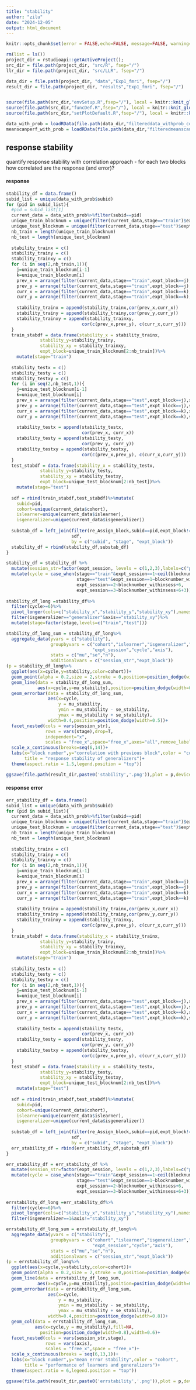 ```yaml
---
title: "stability"
author: "zilu"
date: "2024-12-05"
output: html_document
---
```



```r
knitr::opts_chunk$set(error = FALSE,echo=FALSE, message=FALSE, warning=FALSE)

rm(list = ls())
project_dir = rstudioapi::getActiveProject();
src_dir = file.path(project_dir, "src/R", fsep="/")
llr_dir = file.path(project_dir, "src/LLR", fsep="/")

data_dir = file.path(project_dir, "data","Exp1_fmri", fsep="/")
result_dir = file.path(project_dir, "results","Exp1_fmri", fsep="/")


source(file.path(src_dir,"envSetup.R",fsep="/"), local = knitr::knit_global())
source(file.path(src_dir,"funcDef.R",fsep="/"), local = knitr::knit_global())
source(file.path(src_dir,"setPlotDefault.R",fsep="/"), local = knitr::knit_global())
```

```r
data_with_prob = loadRData(file.path(data_dir,"filtereddata_withprob_compo_lapse-0_01.RData"))
meanscanperf_with_prob = loadRData(file.path(data_dir,"filteredmeanscannerdata_withprob_compo_lapse-0_01.RData"))

```

## response stability
quantify response stability with correlation approach - for each two blocks how correlated are the response (and error)?

#### response
```r
stability_df = data.frame()
subid_list = unique(data_with_prob$subid)
for (pid in subid_list){
  #pid = subid_list[1]
  current_data = data_with_prob%>%filter(subid==pid)
  unique_train_blocknum = unique(filter(current_data,stage=="train")$expt_block)
  unique_test_blocknum = unique(filter(current_data,stage=="test")$expt_block)
  nb_train = length(unique_train_blocknum)
  nb_test = length(unique_test_blocknum)
  
  stability_trainx = c()
  stability_trainy = c()
  stability_trainxy = c()
  for (i in seq(2,nb_train,1)){
    j=unique_train_blocknum[i-1]
    k=unique_train_blocknum[i]
    prev_x = arrange(filter(current_data,stage=="train",expt_block==j),stim_id)$resp_x
    prev_y = arrange(filter(current_data,stage=="train",expt_block==j),stim_id)$resp_y
    curr_x = arrange(filter(current_data,stage=="train",expt_block==k),stim_id)$resp_x
    curr_y = arrange(filter(current_data,stage=="train",expt_block==k),stim_id)$resp_y
    
    stability_trainx = append(stability_trainx,cor(prev_x,curr_x))
    stability_trainy = append(stability_trainy,cor(prev_y,curr_y))
    stability_trainxy = append(stability_trainxy,
                             cor(c(prev_x,prev_y), c(curr_x,curr_y)))
  }
  train_stabdf = data.frame(stability_x = stability_trainx,
             stability_y=stability_trainy,
             stability_xy = stability_trainxy,
             expt_block=unique_train_blocknum[2:nb_train])%>%
    mutate(stage="train")
  
  stability_testx = c()
  stability_testy = c()
  stability_testxy = c()
  for (i in seq(2,nb_test,1)){
    j=unique_test_blocknum[i-1]
    k=unique_test_blocknum[i]
    prev_x = arrange(filter(current_data,stage=="test",expt_block==j),stim_id)$resp_x
    prev_y = arrange(filter(current_data,stage=="test",expt_block==j),stim_id)$resp_y
    curr_x = arrange(filter(current_data,stage=="test",expt_block==k),stim_id)$resp_x
    curr_y = arrange(filter(current_data,stage=="test",expt_block==k),stim_id)$resp_y
    
    stability_testx = append(stability_testx,
                             cor(prev_x, curr_x))
    stability_testy = append(stability_testy,
                             cor(prev_y, curr_y))
    stability_testxy = append(stability_testxy,
                             cor(c(prev_x,prev_y), c(curr_x,curr_y)))
  }
  test_stabdf = data.frame(stability_x = stability_testx,
             stability_y=stability_testy,
             stability_xy = stability_testxy,
             expt_block=unique_test_blocknum[2:nb_test])%>%
    mutate(stage="test")
  
  sdf = rbind(train_stabdf,test_stabdf)%>%mutate(
    subid=pid,
    cohort=unique(current_data$cohort),
    islearner=unique(current_data$islearner),
    isgeneralizer=unique(current_data$isgeneralizer))
  
  substab_df = left_join(filter(re_Assign_block,subid==pid,expt_block!=unique_train_blocknum[1],expt_block!=unique_test_blocknum[1]),
                         sdf,
                         by = c("subid", "stage", "expt_block"))
  stability_df = rbind(stability_df,substab_df)
}

```


```r
stability_df = stability_df %>%
  mutate(session_str=factor(expt_session, levels = c(1,2,3),labels=c("pretraining","refresher","scanning")))%>%
  mutate(cycle = case_when(stage=="train"&expt_session==1~ceil(blocknumber_withinsess/2),
                           stage=="test"&expt_session==1~blocknumber_withinsess,
                           expt_session==2~blocknumber_withinsess+6,
                           expt_session==3~blocknumber_withinsess+6+3))
  
stability_df_long =stability_df%>%
  filter(cycle>=6)%>%
  pivot_longer(cols=c("stability_x","stability_y","stability_xy"),names_to = "axis",values_to = "stability")%>%
  filter(isgeneralizer=="generalizer"&axis=="stability_xy")%>%
  mutate(stage=factor(stage,levels=c("train","test")))

stability_df_long_sum = stability_df_long%>%
  aggregate_data(yvars = c("stability"),
                 groupbyvars = c("cohort","islearner","isgeneralizer","stage",
                                 "expt_session","cycle","axis"),
                 stats = c("mu","se","n"),
                 additionalvars = c("session_str","expt_block"))
(p = stability_df_long%>%
  ggplot(aes(x=cycle,y=stability,color=cohort))+
  geom_point(alpha = 0.2,size = 2,stroke = 0,position=position_dodge(width=0.5))+
  geom_line(data = stability_df_long_sum,
            aes(x=cycle,y=mu_stability),position=position_dodge(width=0.5))+
  geom_errorbar(data = stability_df_long_sum,
                aes(x=cycle,
                    y = mu_stability,
                    ymin = mu_stability - se_stability,
                    ymax = mu_stability + se_stability),
                width=0.4,position=position_dodge(width=0.5))+
  facet_nested(cols = vars(session_str),
               rows = vars(stage),drop=T,
               independent="x",
               scales = "free_x",space="free_x",axes="all",remove_labels="y")+
  scale_x_continuous(breaks=seq(6,14))+
  labs(x="block number",y="correlation with previous block",color = "cohort",
       title = "response stability of generalizers")+
  theme(aspect.ratio = 1.5,legend.position = "top"))

ggsave(file.path(result_dir,paste0('stability','.png')),plot = p,device = 'png',width = 8,height = 8)
```

#### response error
```r
err_stability_df = data.frame()
subid_list = unique(data_with_prob$subid)
for (pid in subid_list){
  current_data = data_with_prob%>%filter(subid==pid)
  unique_train_blocknum = unique(filter(current_data,stage=="train")$expt_block)
  unique_test_blocknum = unique(filter(current_data,stage=="test")$expt_block)
  nb_train = length(unique_train_blocknum)
  nb_test = length(unique_test_blocknum)
  
  stability_trainx = c()
  stability_trainy = c()
  stability_trainxy = c()
  for (i in seq(2,nb_train,1)){
    j=unique_train_blocknum[i-1]
    k=unique_train_blocknum[i]
    prev_x = arrange(filter(current_data,stage=="train",expt_block==j),stim_id)$error_x
    prev_y = arrange(filter(current_data,stage=="train",expt_block==j),stim_id)$error_y
    curr_x = arrange(filter(current_data,stage=="train",expt_block==k),stim_id)$error_x
    curr_y = arrange(filter(current_data,stage=="train",expt_block==k),stim_id)$error_y
    
    stability_trainx = append(stability_trainx,cor(prev_x,curr_x))
    stability_trainy = append(stability_trainy,cor(prev_y,curr_y))
    stability_trainxy = append(stability_trainxy,
                             cor(c(prev_x,prev_y), c(curr_x,curr_y)))
  }
  train_stabdf = data.frame(stability_x = stability_trainx,
             stability_y=stability_trainy,
             stability_xy = stability_trainxy,
             expt_block=unique_train_blocknum[2:nb_train])%>%
    mutate(stage="train")
  
  stability_testx = c()
  stability_testy = c()
  stability_testxy = c()
  for (i in seq(2,nb_test,1)){
    j=unique_test_blocknum[i-1]
    k=unique_test_blocknum[i]
    prev_x = arrange(filter(current_data,stage=="test",expt_block==j),stim_id)$error_x
    prev_y = arrange(filter(current_data,stage=="test",expt_block==j),stim_id)$error_y
    curr_x = arrange(filter(current_data,stage=="test",expt_block==k),stim_id)$error_x
    curr_y = arrange(filter(current_data,stage=="test",expt_block==k),stim_id)$error_y
    
    stability_testx = append(stability_testx,
                             cor(prev_x, curr_x))
    stability_testy = append(stability_testy,
                             cor(prev_y, curr_y))
    stability_testxy = append(stability_testxy,
                             cor(c(prev_x,prev_y), c(curr_x,curr_y)))
  }
  test_stabdf = data.frame(stability_x = stability_testx,
             stability_y=stability_testy,
             stability_xy = stability_testxy,
             expt_block=unique_test_blocknum[2:nb_test])%>%
    mutate(stage="test")
  
  sdf = rbind(train_stabdf,test_stabdf)%>%mutate(
    subid=pid,
    cohort=unique(current_data$cohort),
    islearner=unique(current_data$islearner),
    isgeneralizer=unique(current_data$isgeneralizer))
  
  substab_df = left_join(filter(re_Assign_block,subid==pid,expt_block!=unique_train_blocknum[1],expt_block!=unique_test_blocknum[1]),
                         sdf,
                         by = c("subid", "stage", "expt_block"))
  err_stability_df = rbind(err_stability_df,substab_df)
}

```


```r
err_stability_df = err_stability_df %>%
  mutate(session_str=factor(expt_session, levels = c(1,2,3),labels=c("pretraining","refresher","scanning")))%>%
  mutate(cycle = case_when(stage=="train"&expt_session==1~ceil(blocknumber_withinsess/2),
                           stage=="test"&expt_session==1~blocknumber_withinsess,
                           expt_session==2~blocknumber_withinsess+6,
                           expt_session==3~blocknumber_withinsess+6+3))
  
errstability_df_long =err_stability_df%>%
  filter(cycle>=6)%>%
  pivot_longer(cols=c("stability_x","stability_y","stability_xy"),names_to = "axis",values_to = "stability")%>%
  filter(isgeneralizer==1&axis!="stability_xy")

errstability_df_long_sum = errstability_df_long%>%
  aggregate_data(yvars = c("stability"),
                 groupbyvars = c("cohort","islearner","isgeneralizer","stage",
                                 "expt_session","cycle","axis"),
                 stats = c("mu","se","n"),
                 additionalvars = c("session_str","expt_block"))
(p = errstability_df_long%>%
  ggplot(aes(x=cycle,y=stability,color=cohort))+
  geom_point(alpha = 0.2,size = 2,stroke = 0,position=position_dodge(width=0.8))+
  geom_line(data = errstability_df_long_sum,
            aes(x=cycle,y=mu_stability),position=position_dodge(width=0.8))+
  geom_errorbar(data = errstability_df_long_sum,
                aes(x=cycle,
                    y = mu_stability,
                    ymin = mu_stability - se_stability,
                    ymax = mu_stability + se_stability),
                width=0.4,position=position_dodge(width=0.8))+
  geom_col(data = errstability_df_long_sum,
           aes(x=cycle,y = mu_stability),fill=NA,
             position=position_dodge(width=0.8),width=0.6)+
  facet_nested(cols = vars(session_str,stage),
               rows = vars(axis),
               scales = "free_x",space = "free_x")+
  scale_x_continuous(breaks = seq(6,13,1))+
  labs(x="block number",y="mean error stability",color = "cohort",
       title = "performance of learners and generalizers")+
  theme(aspect.ratio = 6,legend.position = "top"))

ggsave(file.path(result_dir,paste0('errstability','.png')),plot = p,device = 'png',width = 10,height = 9)
```
